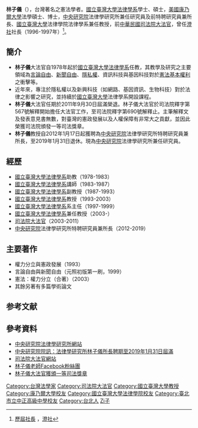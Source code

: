 {{Infobox Officeholder
|name                = 林子儀
|original_name       =
|image               = 
|order               = 
|office              = 前[[中華民國|中華民國]][[司法院大法官|司法院大法官]]
|term_start          = 2003年10月3日
|term_end            =2011年9月30日
|nominator           = [[陳水扁|陳水扁]]總統
|predecessor         = 
|successor           =
|birth_date          = {{birth date and age|1954|1|12}}
|birth_place         = 
|death_date          =
|death_place         =
|alma_mater          = [[康乃爾大學|康乃爾大學]]<br />[[國立台灣大學|國立台灣大學]]<br />[[臺北市立中正高級中學|臺北市立中正高級中學]]
|party               = 
|religion            = 
}}
'''林子儀'''（{{bd|1954年|1月12日|CatIdx=L林}}），台灣著名之憲法學者。[[國立臺灣大學|國立臺灣大學]][[法律學系|法律學系]]學士、碩士，[[美國|美國]][[康乃爾大學|康乃爾大學]]法學碩士、博士，[[中央研究院|中央研究院]]法律學研究所兼任研究員及前特聘研究員兼所長、[[國立臺灣大學|國立臺灣大學]]法律學院法律學系兼任教授，前[[中華民國|中華民國]][[司法院大法官|司法院大法官]]，曾任[[澄社|澄社]]社長（1996-1997年）<ref>[http://www.taipeisociety.org/node/105 歷屆社長] {{Wayback|url=http://www.taipeisociety.org/node/105 |date=20131018013209 }}，[[澄社|澄社]]</ref>。

==簡介==
*'''林子儀'''大法官自1978年起於[[國立臺灣大學|國立臺灣大學]][[法律學系|法律學系]]任教，其教學及研究之主要領域為[[言論自由|言論自由]]、[[新聞自由|新聞自由]]、[[隱私權|隱私權]]、資訊科技與基因科技對於[[憲法|憲法]][[基本權利|基本權利]]之衝擊等。
*近年來，專注於隱私權以及新興科技（如網路、基因資訊、生物科技）對於法律之影響之研究，並持續於[[國立臺灣大學|國立臺灣大學]]法律學系開設課程。
*'''林子儀'''大法官任期於2011年9月30日屆滿榮退。林子儀大法官於司法院釋字第567號解釋開始擔任大法官工作，至司法院釋字第690號解釋止。主筆解釋文及發表意見書無數，對臺灣的憲政發展以及人權保障有非常大之貢獻，並因此榮獲司法院頒發一等司法獎章。
*'''林子儀'''教授自2012年1月17日起獲聘為[[中央研究院|中央研究院]]法律學研究所特聘研究員兼所長，至2019年1月31日退休。現為[[中央研究院|中央研究院]]法律學研究所兼任研究員。

==經歷==
*[[國立臺灣大學|國立臺灣大學]][[法律學系|法律學系]]助教（1978-1983）
*[[國立臺灣大學|國立臺灣大學]][[法律學系|法律學系]]講師（1983-1987）
*[[國立臺灣大學|國立臺灣大學]][[法律學系|法律學系]]副教授（1987-1993）
*[[國立臺灣大學|國立臺灣大學]][[法律學系|法律學系]]教授（1993-2003）
*[[國立臺灣大學|國立臺灣大學]][[法律學系|法律學系]]系主任（1997-1999）
*[[國立臺灣大學|國立臺灣大學]][[法律學系|法律學系]]兼任教授（2003-）
*[[司法院大法官|司法院大法官]]（2003-2011）
*[[中央研究院|中央研究院]]法律學研究所特聘研究員兼所長（2012-2019）

==主要著作==
*權力分立與憲政發展（1993）
*言論自由與新聞自由（元照初版第一刷，1999）
*憲法：權力分立（合著）（2003）
*其餘另著有多篇學術論文

==参考文献==
{{reflist}}

==參考資料==
*[https://www.iias.sinica.edu.tw/member_post/219?class=93 中央研究院法律學研究所網站] {{Wayback|url=https://www.iias.sinica.edu.tw/member_post/219?class=93 |date=20210121045834 }}
*[https://newsletter.sinica.edu.tw/%E6%9C%AC%E9%99%A2%E6%B3%95%E5%BE%8B%E5%AD%B8%E7%A0%94%E7%A9%B6%E6%89%80%E6%89%80%E9%95%B7%E7%94%B1%E6%9D%8E%E5%BB%BA%E8%89%AF%E7%A0%94%E7%A9%B6%E5%93%A1%E6%8E%A5%E4%BB%BB/ 中央研究院院訊：法律學研究所林子儀所長聘期至2019年1月31日屆滿] {{Wayback|url=https://newsletter.sinica.edu.tw/%E6%9C%AC%E9%99%A2%E6%B3%95%E5%BE%8B%E5%AD%B8%E7%A0%94%E7%A9%B6%E6%89%80%E6%89%80%E9%95%B7%E7%94%B1%E6%9D%8E%E5%BB%BA%E8%89%AF%E7%A0%94%E7%A9%B6%E5%93%A1%E6%8E%A5%E4%BB%BB/ |date=20201030123355 }}
*[http://www.judicial.gov.tw/CONSTITUTIONALCOURT/p01_03_01.asp?curno=12 司法院大法官網站] {{Wayback|url=http://www.judicial.gov.tw/CONSTITUTIONALCOURT/p01_03_01.asp?curno=12 |date=20100401152102 }}
*[http://www.facebook.com/pages/%E6%9E%97%E5%AD%90%E5%84%80%E8%80%81%E5%B8%AB/149344425114948 林子儀老師Facebook粉絲團] {{Wayback|url=http://www.facebook.com/pages/%E6%9E%97%E5%AD%90%E5%84%80%E8%80%81%E5%B8%AB/149344425114948 |date=20200711195242 }}
*[http://www.judicial.gov.tw/jw9706/1559_main.html 林子儀大法官獲頒一等司法獎章] {{Wayback|url=http://www.judicial.gov.tw/jw9706/1559_main.html |date=20190503021830 }}

{{中華民國歷屆司法院大法官列表}}
{{DEFAULTSORT:Lin林}}
[[Category:台灣法學家|Category:台灣法學家]]
[[Category:司法院大法官|Category:司法院大法官]]
[[Category:國立臺灣大學教授|Category:國立臺灣大學教授]]
[[Category:康乃爾大學校友|Category:康乃爾大學校友]]
[[Category:國立臺灣大學法律學院校友|Category:國立臺灣大學法律學院校友]]
[[Category:臺北市立中正高級中學校友|Category:臺北市立中正高級中學校友]]
[[Category:台北人|Category:台北人]]
[[Category:林姓|Zi子]]